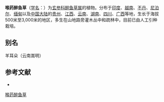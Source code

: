 {{Speciesbox
| name = 喉药醉鱼草
| status = 
| status_system = 
| image = Buddleja paniculata inflorescence.jpg
| genus = Buddleja
| species = paniculata
| authority = Wall.
}}

'''喉药醉鱼草'''（[[学名|学名]]：{{lang|la|''Buddleja paniculata''}}）为[[玄参科|玄参科]][[醉鱼草属|醉鱼草属]]的植物。分布于[[印度|印度]]、[[越南|越南]]、[[不丹|不丹]]、[[尼泊尔|尼泊尔]]、[[缅甸|缅甸]]以及[[中国大陆|中国大陆]]的[[贵州|贵州]]、[[江西|江西]]、[[云南|云南]]、[[湖南|湖南]]、[[四川|四川]]、[[广西|广西]]等地，生长于海拔500米至3,000米的地区，多生在山地路旁灌木丛中和疏林中，目前已由人工引种栽培。

== 别名 ==
羊耳朵（云南嵩明）

== 参考文献 ==
<div class="references-small">
* {{cite web| url =http://www.bioinfo.cn/db05/KmzwSpecies.php?action=view&id=2971| title =喉药醉鱼草| work =《中国高等植物数据库全库》| publisher =中国科学院微生物研究所| author =昆明植物研究所| accessdate =2009-02-23| deadurl =yes| archiveurl =https://web.archive.org/web/20160305060147/http://www.bioinfo.cn/db05/KmzwSpecies.php?action=view&id=2971| archivedate =2016-03-05}}
</div>
{{Taxonbar|from=Q4984700}}

[[Category:醉鱼草属|喉药醉鱼草]]


{{植物小作品}}